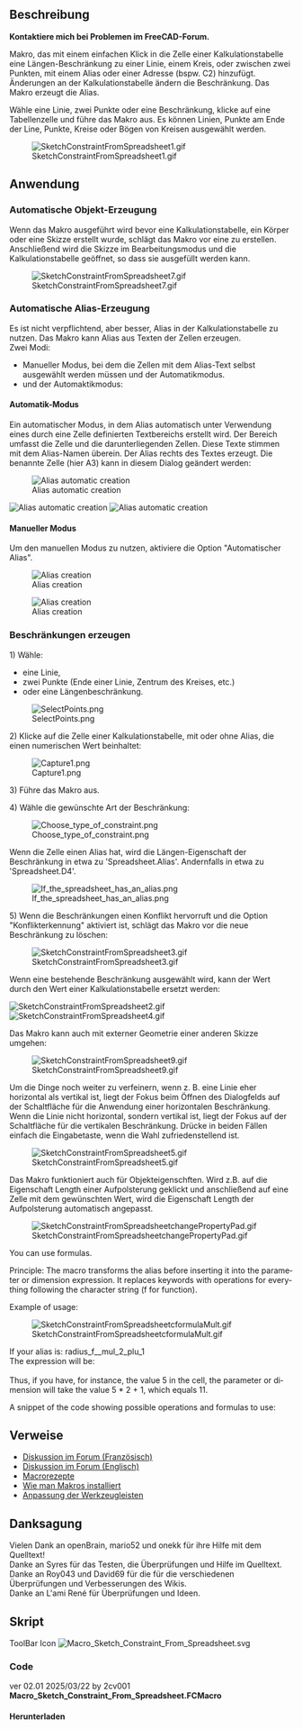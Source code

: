 <languages/>

{{Macro/de
|Name=Skizzen-Beschränkungen aus Kalkulationstabellen
|Description=Makro, das mit einem einfachen Klick in die Zelle einer Kalkulationstabelle eine Längen-Beschränkung zu einer Linie, einem Kreis, oder zwischen zwei Punkten, mit einem Alias oder einer Adresse (bspw. C2) hinzufügt. Änderungen an der Kalkulationstabelle ändern die Beschränkung. Das Makro erzeugt die Alias.<br>Wähle eine Linie, zwei Punkte oder eine Beschränkung, klicke auf eine Tabellenzelle und führe das Makro aus. Es können Linien, Punkte am Ende der Line, Punkte, Kreise oder Bögen von Kreisen ausgewählt werden.
|Author=2cv001
|Download=[https://wiki.freecad.org/images/d/dc/Macro_Sketch_Constraint_From_Spreadsheet.svg ToolBar icon]
|Version=02.01
|Date=2025-03-22
|FCVersion=Alle
}}

<span id="Description"></span>
== Beschreibung ==

'''Kontaktiere mich bei Problemen im FreeCAD-Forum.'''

Makro, das mit einem einfachen Klick in die Zelle einer Kalkulationstabelle eine Längen-Beschränkung zu einer Linie, einem Kreis, oder zwischen zwei Punkten, mit einem Alias oder einer Adresse (bspw. C2) hinzufügt. Änderungen an der Kalkulationstabelle ändern die Beschränkung. Das Makro erzeugt die Alias.

Wähle eine Linie, zwei Punkte oder eine Beschränkung, klicke auf eine Tabellenzelle und führe das Makro aus. Es können Linien, Punkte am Ende der Line, Punkte, Kreise oder Bögen von Kreisen ausgewählt werden.

[[File:SketchConstraintFromSpreadsheet1.gif]]

{{Codeextralink|https://raw.githubusercontent.com/2cv001/FreeCAD-macros/master/Spreadsheet/Sketch_Constraint_From_Spreadsheet.FCMacro}}

<span id="Usage"></span>
== Anwendung ==

<span id="Automatic_Object_creation"></span>
=== Automatische Objekt-Erzeugung ===

Wenn das Makro ausgeführt wird bevor eine Kalkulationstabelle, ein Körper oder eine Skizze erstellt wurde, schlägt das Makro vor eine zu erstellen. Anschließend wird die Skizze im Bearbeitungsmodus und die Kalkulationstabelle geöffnet, so dass sie ausgefüllt werden kann.

[[File:SketchConstraintFromSpreadsheet7.gif]]

<span id="Automatic_Alias_creation"></span>
=== Automatische Alias-Erzeugung ===

Es ist nicht verpflichtend, aber besser, Alias in der Kalkulationstabelle zu nutzen. Das Makro kann Alias aus Texten der Zellen erzeugen.<br>
Zwei Modi:
* Manueller Modus, bei dem die Zellen mit dem Alias-Text selbst ausgewählt werden müssen und der Automatikmodus.
* und der Automaktikmodus:

<span id="Automatic_mode"></span>
==== Automatik-Modus ====

Ein automatischer Modus, in dem Alias automatisch unter Verwendung eines durch eine Zelle definierten Textbereichs erstellt wird. Der Bereich umfasst die Zelle und die darunterliegenden Zellen. Diese Texte stimmen mit dem Alias-Namen überein. Der Alias rechts des Textes erzeugt. Die benannte Zelle (hier A3) kann in diesem Dialog geändert werden:

[[File:SketchConstraintFromSpreadsheet2302.png|alt=Alias automatic creation|Alias automatic creation]]

[[File:SketchConstraintFromSpreadsheet2303.png|alt=Alias automatic creation|Alias automatic creation]]
[[File:SketchConstraintFromSpreadsheet2304.gif|alt=Alias automatic creation|Alias automatic creation]]

<span id="Manual_mode"></span>
==== Manueller Modus ====

Um den manuellen Modus zu nutzen, aktiviere die Option "Automatischer Alias".

[[File:SketchConstraintFromSpreadsheet2301.png|alt=Alias creation|Alias creation]]

[[File:SketchConstraintFromSpreadsheet8.gif|alt=Alias creation|Alias creation]]

<span id="Constraints_creation"></span>
=== Beschränkungen erzeugen ===

1) Wähle:
* eine Linie,
* zwei Punkte (Ende einer Linie, Zentrum des Kreises, etc.)
* oder eine Längenbeschränkung.

[[File:SelectPoints.png]]

2) Klicke auf die Zelle einer Kalkulationstabelle, mit oder ohne Alias, die einen numerischen Wert beinhaltet:

[[File:Capture1.png]]

3) Führe das Makro aus.

4) Wähle die gewünschte Art der Beschränkung:

[[File:Choose type of constraint.png]]

Wenn die Zelle einen Alias hat, wird die Längen-Eigenschaft der Beschränkung in etwa zu 'Spreadsheet.Alias'. Andernfalls in etwa zu 'Spreadsheet.D4'.

[[File:If_the_spreadsheet_has_an_alias.png]]

5) Wenn die Beschränkungen einen Konflikt hervorruft und die Option "Konflikterkennung" aktiviert ist, schlägt das Makro vor die neue Beschränkung zu löschen:

[[File:SketchConstraintFromSpreadsheet3.gif]]

Wenn eine bestehende Beschränkung ausgewählt wird, kann der Wert durch den Wert einer Kalkulationstabelle ersetzt werden:

[[File:SketchConstraintFromSpreadsheet2.gif]]
[[File:SketchConstraintFromSpreadsheet4.gif]]

Das Makro kann auch mit externer Geometrie einer anderen Skizze umgehen:

[[File:SketchConstraintFromSpreadsheet9.gif]]

Um die Dinge noch weiter zu verfeinern, wenn z. B. eine Linie eher horizontal als vertikal ist, liegt der Fokus beim Öffnen des Dialogfelds auf der Schaltfläche für die Anwendung einer horizontalen Beschränkung. Wenn die Linie nicht horizontal, sondern vertikal ist, liegt der Fokus auf der Schaltfläche für die vertikalen Beschränkung. Drücke in beiden Fällen einfach die Eingabetaste, wenn die Wahl zufriedenstellend ist.

[[File:SketchConstraintFromSpreadsheet5.gif]]

Das Makro funktioniert auch für Objekteigenschften. Wird z.B. auf die Eigenschaft Length einer Aufpolsterung geklickt und anschließend auf eine Zelle mit dem gewünschten Wert, wird die Eigenschaft Length der Aufpolsterung automatisch angepasst.

[[File:SketchConstraintFromSpreadsheetchangePropertyPad.gif]]

<div lang="en" dir="ltr" class="mw-content-ltr">
You can use formulas.
</div>

<div lang="en" dir="ltr" class="mw-content-ltr">
Principle: The macro transforms the alias before inserting it into the parameter or dimension expression. It replaces keywords with operations for everything following the character string {{Incode|f}} (f for function).
</div>

<div lang="en" dir="ltr" class="mw-content-ltr">
Example of usage:
</div>

[[File:SketchConstraintFromSpreadsheetcformulaMult.gif]]

<div lang="en" dir="ltr" class="mw-content-ltr">
If your alias is: radius_f__mul_2_plu_1<br>
The expression will be:<br>
{{Incode|<<datas>>.radius_f__mul_2_plu_1 '''* 2 + 1'''}}<br>
Thus, if you have, for instance, the value 5 in the cell, the parameter or dimension will take the value 5 * 2 + 1, which equals 11.
</div>

<div lang="en" dir="ltr" class="mw-content-ltr">
A snippet of the code showing possible operations and formulas to use:
</div>

{{Code|code=
formulaSeparator = '_f_'
dicoFormula = {
    '_div_':'/',
    '_mul_':'*',
    '_plu_':'+',
    '_mor_':'+',
    '_les_':'-',
    '_moi_':'-',
    '_pg_':'(',
    '_lp_':'(',
    '_pd_': ')',
    '_rp_': ')',
}
}}

<span id="Links"></span>
== Verweise ==

* [https://forum.freecad.org/viewtopic.php?t=75972 Diskussion im Forum (Französisch)]
* [https://forum.freecad.org/viewtopic.php?style=5&t=76990 Diskussion im Forum (Englisch)]
* [[Macros_recipes/de|Macrorezepte]]
* [[How_to_install_macros/de|Wie man Makros installiert]]
* [[Customize_Toolbars/de|Anpassung der Werkzeugleisten]]

<span id="Credits"></span>
== Danksagung ==

Vielen Dank an openBrain, mario52 und onekk für ihre Hilfe mit dem Quelltext!<br/>
Danke an Syres für das Testen, die Überprüfungen und Hilfe im Quelltext.<br/>
Danke an Roy043 und David69 für die für die verschiedenen Überprüfungen und Verbesserungen des Wikis.<br/>
Danke an L'ami René für Überprüfungen und Ideen.

<span id="Script"></span>
== Skript ==

<div lang="en" dir="ltr" class="mw-content-ltr">
ToolBar Icon [[Image:Macro_Sketch_Constraint_From_Spreadsheet.svg]]
</div>

=== Code ===

ver 02.01 2025/03/22 by 2cv001 '''Macro_Sketch_Constraint_From_Spreadsheet.FCMacro'''
<span id="Download"></span>
==== Herunterladen ==== 
<br>
{{CodeDownload|https://raw.githubusercontent.com/2cv001/FreeCAD-macros/master/Spreadsheet/Sketch_Constraint_From_Spreadsheet.FCMacro| Download latest version of the macro}}